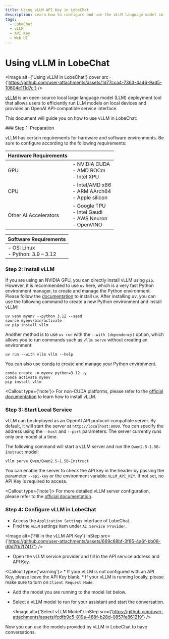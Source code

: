 ```yaml
---
title: Using vLLM API Key in LobeChat
description: Learn how to configure and use the vLLM language model in LobeChat, obtain an API key, and start a conversation.
tags:
  - LobeChat
  - vLLM
  - API Key
  - Web UI
---
```


# Using vLLM in LobeChat

<Image alt={'Using vLLM in LobeChat'} cover src={'https://github.com/user-attachments/assets/1d77cca4-7363-4a46-9ad5-10604e111d7c'} />

[vLLM](https://github.com/vllm-project/vllm) is an open-source local large language model (LLM) deployment tool that allows users to efficiently run LLM models on local devices and provides an OpenAI API-compatible service interface.

This document will guide you on how to use vLLM in LobeChat:

<Steps>
  ### Step 1: Preparation

  vLLM has certain requirements for hardware and software environments. Be sure to configure according to the following requirements:

  | Hardware Requirements |                                                                         |
  | --------------------- | ----------------------------------------------------------------------- |
  | GPU                   | - NVIDIA CUDA <br /> - AMD ROCm <br /> - Intel XPU                      |
  | CPU                   | - Intel/AMD x86 <br /> - ARM AArch64 <br /> - Apple silicon             |
  | Other AI Accelerators | - Google TPU <br /> - Intel Gaudi <br /> - AWS Neuron <br /> - OpenVINO |

  | Software Requirements                   |
  | --------------------------------------- |
  | - OS: Linux <br /> - Python: 3.9 – 3.12 |

  ### Step 2: Install vLLM

  If you are using an NVIDIA GPU, you can directly install vLLM using `pip`. However, it is recommended to use `uv` here, which is a very fast Python environment manager, to create and manage the Python environment. Please follow the [documentation](https://docs.astral.sh/uv/#getting-started) to install uv. After installing uv, you can use the following command to create a new Python environment and install vLLM:

  ```shell
  uv venv myenv --python 3.12 --seed
  source myenv/bin/activate
  uv pip install vllm
  ```

  Another method is to use `uv run` with the `--with [dependency]` option, which allows you to run commands such as `vllm serve` without creating an environment:

  ```shell
  uv run --with vllm vllm --help
  ```

  You can also use [conda](https://docs.conda.io/projects/conda/en/latest/user-guide/getting-started.html) to create and manage your Python environment.

  ```shell
  conda create -n myenv python=3.12 -y
  conda activate myenv
  pip install vllm
  ```

  <Callout type={'note'}>
    For non-CUDA platforms, please refer to the [official
    documentation](https://docs.vllm.ai/en/latest/getting_started/installation/index.html#installation-index)
    to learn how to install vLLM.
  </Callout>

  ### Step 3: Start Local Service

  vLLM can be deployed as an OpenAI API protocol-compatible server. By default, it will start the server at `http://localhost:8000`. You can specify the address using the `--host` and `--port` parameters. The server currently runs only one model at a time.

  The following command will start a vLLM server and run the `Qwen2.5-1.5B-Instruct` model:

  ```shell
  vllm serve Qwen/Qwen2.5-1.5B-Instruct
  ```

  You can enable the server to check the API key in the header by passing the parameter `--api-key` or the environment variable `VLLM_API_KEY`. If not set, no API Key is required to access.

  <Callout type={'note'}>
    For more detailed vLLM server configuration, please refer to the [official
    documentation](https://docs.vllm.ai/en/latest/).
  </Callout>

  ### Step 4: Configure vLLM in LobeChat

  - Access the `Application Settings` interface of LobeChat.
  - Find the `vLLM` settings item under `AI Service Provider`.

  <Image alt={'Fill in the vLLM API Key'} inStep src={'https://github.com/user-attachments/assets/669c68bf-3f85-4a6f-bb08-d0d7fb7f7417'} />

  - Open the vLLM service provider and fill in the API service address and API Key.

  <Callout type={'warning'}>
    * If your vLLM is not configured with an API Key, please leave the API Key blank. \* If your vLLM
      is running locally, please make sure to turn on `Client Request Mode`.
  </Callout>

  - Add the model you are running to the model list below.
  - Select a vLLM model to run for your assistant and start the conversation.

    <Image alt={'Select vLLM Model'} inStep src={'https://github.com/user-attachments/assets/fcdfb9c5-819a-488f-b28d-0857fe861219'} />
</Steps>

Now you can use the models provided by vLLM in LobeChat to have conversations.
